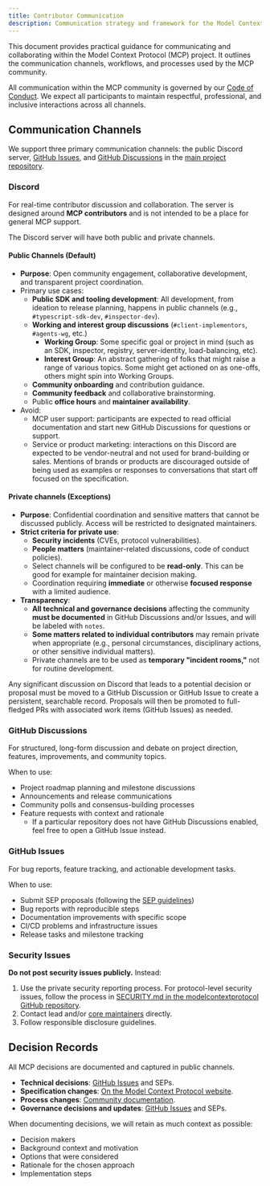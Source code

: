 ```yaml
---
title: Contributor Communication
description: Communication strategy and framework for the Model Context Protocol community
---
```


This document provides practical guidance for communicating and collaborating within the Model Context Protocol (MCP) project. It outlines the communication channels, workflows, and processes used by the MCP community.

All communication within the MCP community is governed by our [Code of Conduct](https://github.com/modelcontextprotocol/modelcontextprotocol/blob/main/CODE_OF_CONDUCT.md). We expect all participants to maintain respectful, professional, and inclusive interactions across all channels.

## Communication Channels

We support three primary communication channels: the public Discord server, [GitHub Issues](https://github.com/modelcontextprotocol/modelcontextprotocol/issues), and [GitHub Discussions](https://github.com/modelcontextprotocol/modelcontextprotocol/discussions) in the [main project repository](https://github.com/modelcontextprotocol/modelcontextprotocol).

### Discord

For real-time contributor discussion and collaboration. The server is designed around **MCP contributors** and is not intended
to be a place for general MCP support.

The Discord server will have both public and private channels.

#### Public Channels (Default)

- **Purpose**: Open community engagement, collaborative development, and transparent project coordination.
- Primary use cases:
  - **Public SDK and tooling development**: All development, from ideation to release planning, happens in public channels (e.g., `#typescript-sdk-dev`, `#inspector-dev`).
  - **Working and interest group discussions** (`#client-implementors`, `#agents-wg`, etc.)
    - **Working Group**: Some specific goal or project in mind (such as an SDK, inspector, registry, server-identity, load-balancing, etc).
    - **Interest Group**: An abstract gathering of folks that might raise a range of various topics. Some might get actioned on as one-offs, others might spin into Working Groups.
  - **Community onboarding** and contribution guidance.
  - **Community feedback** and collaborative brainstorming.
  - Public **office hours** and **maintainer availability**.
- Avoid:
  - MCP user support: participants are expected to read official documentation and start new GitHub Discussions for questions or support.
  - Service or product marketing: interactions on this Discord are expected to be vendor-neutral and not used for brand-building or sales. Mentions of brands or products are discouraged outside of being used as examples or responses to conversations that start off focused on the specification.

#### Private channels (Exceptions)

- **Purpose**: Confidential coordination and sensitive matters that cannot be discussed publicly. Access will be restricted to designated maintainers.
- **Strict criteria for private use**:
  - **Security incidents** (CVEs, protocol vulnerabilities).
  - **People matters** (maintainer-related discussions, code of conduct policies).
  - Select channels will be configured to be **read-only**. This can be good for example for maintainer decision making.
  - Coordination requiring **immediate** or otherwise **focused response** with a limited audience.
- **Transparency**:
  - **All technical and governance decisions** affecting the community **must be documented** in GitHub Discussions and/or Issues, and will be labeled with `notes`.
  - **Some matters related to individual contributors** may remain private when appropriate (e.g., personal circumstances, disciplinary actions, or other sensitive individual matters).
  - Private channels are to be used as **temporary "incident rooms,"** not for routine development.

Any significant discussion on Discord that leads to a potential decision or proposal must be moved to a GitHub Discussion or GitHub Issue to create a persistent, searchable record. Proposals will then be promoted to full-fledged PRs with associated work items (GitHub Issues) as needed.

### GitHub Discussions

For structured, long-form discussion and debate on project direction, features, improvements, and community topics.

When to use:

- Project roadmap planning and milestone discussions
- Announcements and release communications
- Community polls and consensus-building processes
- Feature requests with context and rationale
  - If a particular repository does not have GitHub Discussions enabled, feel free to open a GitHub Issue instead.

### GitHub Issues

For bug reports, feature tracking, and actionable development tasks.

When to use:

- Submit SEP proposals (following the [SEP guidelines](./sep-guidelines))
- Bug reports with reproducible steps
- Documentation improvements with specific scope
- CI/CD problems and infrastructure issues
- Release tasks and milestone tracking

### Security Issues

**Do not post security issues publicly.** Instead:

1. Use the private security reporting process. For protocol-level security issues, follow the process in [SECURITY.md in the modelcontextprotocol GitHub repository](https://github.com/modelcontextprotocol/modelcontextprotocol/blob/main/SECURITY.md).
2. Contact lead and/or [core maintainers](./governance#current-core-maintainers) directly.
3. Follow responsible disclosure guidelines.

## Decision Records

All MCP decisions are documented and captured in public channels.

- **Technical decisions**: [GitHub Issues](https://github.com/modelcontextprotocol/modelcontextprotocol/issues) and SEPs.
- **Specification changes**: [On the Model Context Protocol website](https://modelcontextprotocol.io/specification/draft/changelog).
- **Process changes**: [Community documentation](https://modelcontextprotocol.io/community/governance).
- **Governance decisions and updates**: [GitHub Issues](https://github.com/modelcontextprotocol/modelcontextprotocol/issues) and SEPs.

When documenting decisions, we will retain as much context as possible:

- Decision makers
- Background context and motivation
- Options that were considered
- Rationale for the chosen approach
- Implementation steps
